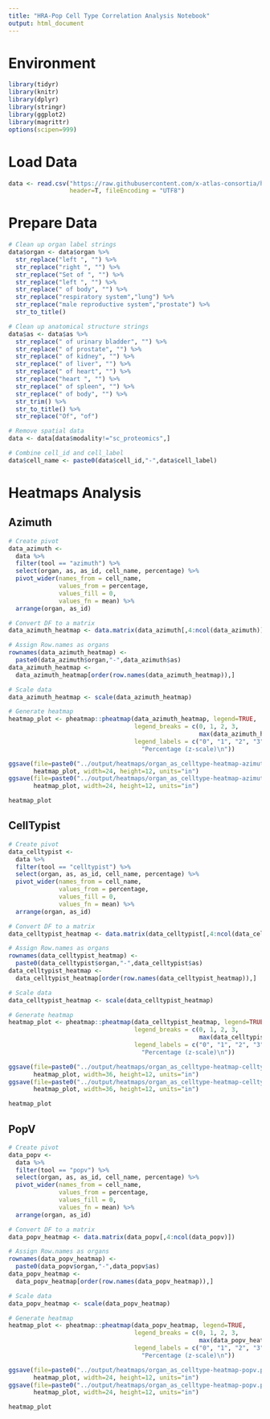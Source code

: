 ```yaml
---
title: "HRA-Pop Cell Type Correlation Analysis Notebook"
output: html_document
---
```


# Environment

```r
library(tidyr)
library(knitr)
library(dplyr)
library(stringr)
library(ggplot2)
library(magrittr)
options(scipen=999)
```
 
# Load Data

```r
data <- read.csv("https://raw.githubusercontent.com/x-atlas-consortia/hra-pop/main/output-data/v0.10.2/reports/atlas/validation-v6.csv", 
                 header=T, fileEncoding = "UTF8")
```

# Prepare Data

```r
# Clean up organ label strings
data$organ <- data$organ %>%
  str_replace("left ", "") %>%
  str_replace("right ", "") %>%
  str_replace("Set of ", "") %>%
  str_replace("left ", "") %>%
  str_replace(" of body", "") %>% 
  str_replace("respiratory system","lung") %>%
  str_replace("male reproductive system","prostate") %>%
  str_to_title()

# Clean up anatomical structure strings
data$as <- data$as %>%
  str_replace(" of urinary bladder", "") %>%
  str_replace(" of prostate", "") %>%
  str_replace(" of kidney", "") %>%
  str_replace(" of liver", "") %>%
  str_replace(" of heart", "") %>%
  str_replace("heart ", "") %>%
  str_replace(" of spleen", "") %>%
  str_replace(" of body", "") %>%
  str_trim() %>%
  str_to_title() %>%
  str_replace("Of", "of")

# Remove spatial data
data <- data[data$modality!="sc_proteomics",]

# Combine cell_id and cell_label
data$cell_name <- paste0(data$cell_id,"-",data$cell_label)
```

# Heatmaps Analysis

## Azimuth

```r
# Create pivot
data_azimuth <- 
  data %>% 
  filter(tool == "azimuth") %>%
  select(organ, as, as_id, cell_name, percentage) %>%
  pivot_wider(names_from = cell_name,
              values_from = percentage,
              values_fill = 0,
              values_fn = mean) %>%
  arrange(organ, as_id)

# Convert DF to a matrix
data_azimuth_heatmap <- data.matrix(data_azimuth[,4:ncol(data_azimuth)])

# Assign Row.names as organs
rownames(data_azimuth_heatmap) <- 
  paste0(data_azimuth$organ,"-",data_azimuth$as)
data_azimuth_heatmap <- 
  data_azimuth_heatmap[order(row.names(data_azimuth_heatmap)),]

# Scale data
data_azimuth_heatmap <- scale(data_azimuth_heatmap)

# Generate heatmap
heatmap_plot <- pheatmap::pheatmap(data_azimuth_heatmap, legend=TRUE,
                                   legend_breaks = c(0, 1, 2, 3, 
                                                     max(data_azimuth_heatmap)),
                                   legend_labels = c("0", "1", "2", "3", 
                                     "Percentage (z-scale)\n"))

ggsave(file=paste0("../output/heatmaps/organ_as_celltype-heatmap-azimuth.pdf"),
       heatmap_plot, width=24, height=12, units="in")
ggsave(file=paste0("../output/heatmaps/organ_as_celltype-heatmap-azimuth.png"),
       heatmap_plot, width=24, height=12, units="in")

heatmap_plot
```

## CellTypist

```r
# Create pivot
data_celltypist <- 
  data %>% 
  filter(tool == "celltypist") %>%
  select(organ, as, as_id, cell_name, percentage) %>%
  pivot_wider(names_from = cell_name,
              values_from = percentage,
              values_fill = 0,
              values_fn = mean) %>%
  arrange(organ, as_id)

# Convert DF to a matrix
data_celltypist_heatmap <- data.matrix(data_celltypist[,4:ncol(data_celltypist)])

# Assign Row.names as organs
rownames(data_celltypist_heatmap) <- 
  paste0(data_celltypist$organ,"-",data_celltypist$as)
data_celltypist_heatmap <- 
  data_celltypist_heatmap[order(row.names(data_celltypist_heatmap)),]

# Scale data
data_celltypist_heatmap <- scale(data_celltypist_heatmap)

# Generate heatmap
heatmap_plot <- pheatmap::pheatmap(data_celltypist_heatmap, legend=TRUE,
                                   legend_breaks = c(0, 1, 2, 3, 
                                                     max(data_celltypist_heatmap)),
                                   legend_labels = c("0", "1", "2", "3", 
                                     "Percentage (z-scale)\n"))

ggsave(file=paste0("../output/heatmaps/organ_as_celltype-heatmap-celltypist.pdf"),
       heatmap_plot, width=36, height=12, units="in")
ggsave(file=paste0("../output/heatmaps/organ_as_celltype-heatmap-celltypist.png"),
       heatmap_plot, width=36, height=12, units="in")

heatmap_plot
```

## PopV

```r
# Create pivot
data_popv <- 
  data %>% 
  filter(tool == "popv") %>%
  select(organ, as, as_id, cell_name, percentage) %>%
  pivot_wider(names_from = cell_name,
              values_from = percentage,
              values_fill = 0,
              values_fn = mean) %>%
  arrange(organ, as_id)

# Convert DF to a matrix
data_popv_heatmap <- data.matrix(data_popv[,4:ncol(data_popv)])

# Assign Row.names as organs
rownames(data_popv_heatmap) <- 
  paste0(data_popv$organ,"-",data_popv$as)
data_popv_heatmap <- 
  data_popv_heatmap[order(row.names(data_popv_heatmap)),]

# Scale data
data_popv_heatmap <- scale(data_popv_heatmap)

# Generate heatmap
heatmap_plot <- pheatmap::pheatmap(data_popv_heatmap, legend=TRUE,
                                   legend_breaks = c(0, 1, 2, 3, 
                                                     max(data_popv_heatmap)),
                                   legend_labels = c("0", "1", "2", "3", 
                                     "Percentage (z-scale)\n"))

ggsave(file=paste0("../output/heatmaps/organ_as_celltype-heatmap-popv.pdf"),
       heatmap_plot, width=24, height=12, units="in")
ggsave(file=paste0("../output/heatmaps/organ_as_celltype-heatmap-popv.png"),
       heatmap_plot, width=24, height=12, units="in")

heatmap_plot
```